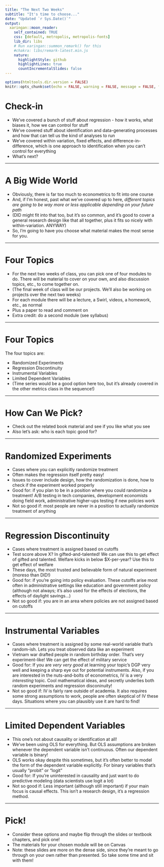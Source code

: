 ```yaml
---
title: "The Next Two Weeks"
subtitle: "It's time to choose..."
date: "Updated `r Sys.Date()`"
output:
  xaringan::moon_reader:
    self_contained: TRUE
    css: [default, metropolis, metropolis-fonts]
    lib_dir: libs
    # Run xaringan::summon_remark() for this
    #chakra: libs/remark-latest.min.js
    nature:
      highlightStyle: github
      highlightLines: true
      countIncrementalSlides: false
---
```



```r
options(htmltools.dir.version = FALSE) 
knitr::opts_chunk$set(echo = FALSE, warning = FALSE, message = FALSE, fig.width = 8, fig.height = 6)
```

# Check-in

- We've covered a bunch of stuff about regression - how it works, what biases it, how we can control for stuff
- We've covered stuff about identification and data-generating processes and how that can tell us the kind of analyses to run
- We've covered within variation, fixed effects, and difference-in-difference, which is one approach to identification when you can't control for everything
- What's next?

---

# A Big Wide World

- Obviously, there is far too much to econometrics to fit into one course
- And, if I'm honest, past what we've covered up to here, *different topics are going to be way more or less applicable depending on your future path*
- (DID might fit into that too, but it's so common, and it's good to cover a general research design like that all together, plus it fits so nicely with within-variation. ANYWAY)
- So, I'm going to have you choose what material makes the most sense for you.

---

# Four Topics

- For the next two weeks of class, you can pick one of four modules to do. There will be material to cover on your own, and also discussion topics, etc., to come together on.
- (The final week of class will be our projects. We'll also be working on projects over the next two weeks)
- For each module there will be a lecture, a Swirl, videos, a homework, etc., as normal
- Plus a paper to read and comment on
- Extra credit: do a second module (see syllabus)

---

# Four Topics

The four topics are:

- Randomized Experiments 
- Regression Discontinuity
- Instrumental Variables
- Limited Dependent Variables
- (Time series would be a good option here too, but it's already covered in the other metrics class in the sequence!)

---

# How Can We Pick?

- Check out the related book material and see if you like what you see
- Also let's ask: who is each topic good for?

---

# Randomized Experiments

- Cases where you can explicitly randomize treatment
- Often makes the regression itself pretty easy!
- Issues to cover include design, how the randomization is done, how to check if the experiment worked properly
- Good for: if you plan to be in a position where you could randomize a treatment! A/B testing in tech companies, development economists doing field work, administrative higher-ups testing if new policies work
- Not so good if: most people are never in a position to actually randomize treatment of anything

---

# Regression Discontinuity

- Cases where treatment is assigned based on cutoffs
- Test score above X? In gifted-and-talented! We can use this to get effect of gifted and talented. Welfare kicks in below $X-per-year? Use this to get effect of welfare
- These days, the most trusted and believable form of natural experiment (moreso than DID!)
- Good for: if you're going into policy evaluation. These cutoffs arise most often in administrative settings like education and government policy (although not always; it's also used for the effects of elections, the effects of daylight savings...)
- Not so good if: you are in an area where policies are not assigned based on cutoffs

---

# Instrumental Variables

- Cases where treatment is assigned by some real-world variable that's random-ish. Lets you treat observed data like an experiment
- Vietnam war drafted people in random birthday order. That's very experiment-like! We can get the effect of military service
- Good for: If you are *very very good* at learning your topic's DGP very well and keeping a sharp eye out for potential instruments. Also, if you are interested in the nuts-and-bolts of econometrics, IV is a very *interesting* topic. Cool mathematical ideas, and secretly underlies both random experiments and regression disconinuity!
- Not so good if:  IV is fairly rare outside of academia. It also requires some strong assumptions to work, people are often skeptical of IV these days. Situations where you can plausibly use it are hard to find!


---

# Limited Dependent Variables

- This one's not about causality or identification at all!
- We've been using OLS for everything. But OLS assumptions are broken whenever the dependent variable isn't continuous. Often our dependent variable is binary!
- OLS works okay despite this sometimes, but it's often better to model the form of the dependent variable explicitly. For binary variables that's usually "probit" or "logit"
- Good for: If you're uninterested in causality and just want to do predictive modeling (data scientists use logit a lot)
- Not so good if: Less important (although still important) if your main focus is causal effects. This isn't a research design, it's a regression method.

---

# Pick!

- Consider these options and maybe flip through the slides or textbook chapters, and pick one!
- The materials for your chosen module will be on Canvas
- Note: these slides are more on the dense side, since they're meant to go through on your own rather than presented. So take some time and sit with them!